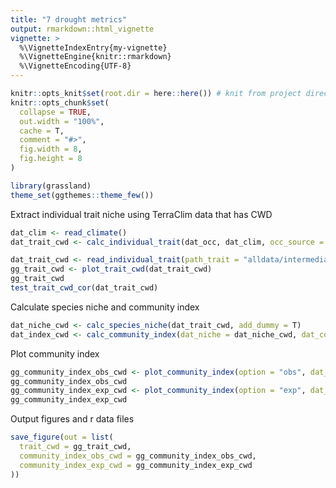 ```yaml
---
title: "7 drought metrics"
output: rmarkdown::html_vignette
vignette: >
  %\VignetteIndexEntry{my-vignette}
  %\VignetteEngine{knitr::rmarkdown}
  %\VignetteEncoding{UTF-8}
---
```


```r
knitr::opts_knit$set(root.dir = here::here()) # knit from project directory
knitr::opts_chunk$set(
  collapse = TRUE,
  out.width = "100%",
  cache = T,
  comment = "#>",
  fig.width = 8,
  fig.height = 8
)
```

```r
library(grassland)
theme_set(ggthemes::theme_few())
```

Extract individual trait niche using TerraClim data that has CWD
```r
dat_clim <- read_climate()
dat_trait_cwd <- calc_individual_trait(dat_occ, dat_clim, occ_source = "gbif", clim_source = "terraclim")
```

```r
dat_trait_cwd <- read_individual_trait(path_trait = "alldata/intermediate/climate-niche/gbif-terraclim.rds")
gg_trait_cwd <- plot_trait_cwd(dat_trait_cwd)
gg_trait_cwd
test_trait_cwd_cor(dat_trait_cwd)
```

Calculate species niche and community index
```r
dat_niche_cwd <- calc_species_niche(dat_trait_cwd, add_dummy = T)
dat_index_cwd <- calc_community_index(dat_niche = dat_niche_cwd, dat_community = dat_community)
```

Plot community index
```r
gg_community_index_obs_cwd <- plot_community_index(option = "obs", dat_index = dat_index_cwd)
gg_community_index_obs_cwd
gg_community_index_exp_cwd <- plot_community_index(option = "exp", dat_index = dat_index_cwd, experiment = "jrgce", treatment = "warming")
gg_community_index_exp_cwd
```

Output figures and r data files
```r
save_figure(out = list(
  trait_cwd = gg_trait_cwd,
  community_index_obs_cwd = gg_community_index_obs_cwd,
  community_index_exp_cwd = gg_community_index_exp_cwd
))
```
